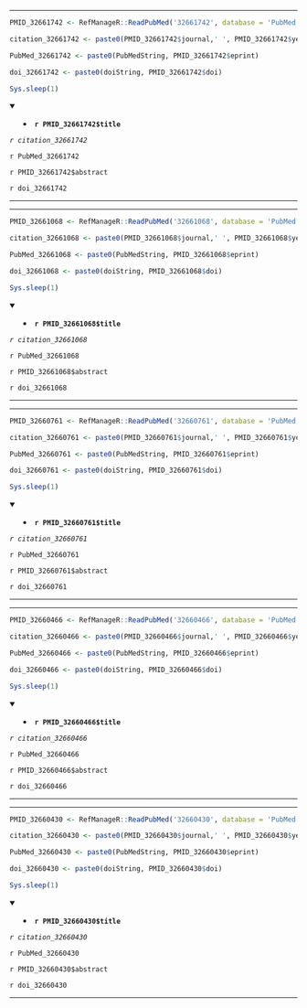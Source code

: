 

---

```r

PMID_32661742 <- RefManageR::ReadPubMed('32661742', database = 'PubMed')

citation_32661742 <- paste0(PMID_32661742$journal,' ', PMID_32661742$year, ' ', PMID_32661742$month,';', PMID_32661742$volume,'(', PMID_32661742$number,'):', PMID_32661742$pages)

PubMed_32661742 <- paste0(PubMedString, PMID_32661742$eprint)

doi_32661742 <- paste0(doiString, PMID_32661742$doi)

Sys.sleep(1)

```

<details open> <summary>
- **`r PMID_32661742$title`**
</summary> 

*`r citation_32661742`*

`r PubMed_32661742`

`r PMID_32661742$abstract`

`r doi_32661742`

</details>

---




---

```r

PMID_32661068 <- RefManageR::ReadPubMed('32661068', database = 'PubMed')

citation_32661068 <- paste0(PMID_32661068$journal,' ', PMID_32661068$year, ' ', PMID_32661068$month,';', PMID_32661068$volume,'(', PMID_32661068$number,'):', PMID_32661068$pages)

PubMed_32661068 <- paste0(PubMedString, PMID_32661068$eprint)

doi_32661068 <- paste0(doiString, PMID_32661068$doi)

Sys.sleep(1)

```

<details open> <summary>
- **`r PMID_32661068$title`**
</summary> 

*`r citation_32661068`*

`r PubMed_32661068`

`r PMID_32661068$abstract`

`r doi_32661068`

</details>

---




---

```r

PMID_32660761 <- RefManageR::ReadPubMed('32660761', database = 'PubMed')

citation_32660761 <- paste0(PMID_32660761$journal,' ', PMID_32660761$year, ' ', PMID_32660761$month,';', PMID_32660761$volume,'(', PMID_32660761$number,'):', PMID_32660761$pages)

PubMed_32660761 <- paste0(PubMedString, PMID_32660761$eprint)

doi_32660761 <- paste0(doiString, PMID_32660761$doi)

Sys.sleep(1)

```

<details open> <summary>
- **`r PMID_32660761$title`**
</summary> 

*`r citation_32660761`*

`r PubMed_32660761`

`r PMID_32660761$abstract`

`r doi_32660761`

</details>

---




---

```r

PMID_32660466 <- RefManageR::ReadPubMed('32660466', database = 'PubMed')

citation_32660466 <- paste0(PMID_32660466$journal,' ', PMID_32660466$year, ' ', PMID_32660466$month,';', PMID_32660466$volume,'(', PMID_32660466$number,'):', PMID_32660466$pages)

PubMed_32660466 <- paste0(PubMedString, PMID_32660466$eprint)

doi_32660466 <- paste0(doiString, PMID_32660466$doi)

Sys.sleep(1)

```

<details open> <summary>
- **`r PMID_32660466$title`**
</summary> 

*`r citation_32660466`*

`r PubMed_32660466`

`r PMID_32660466$abstract`

`r doi_32660466`

</details>

---




---

```r

PMID_32660430 <- RefManageR::ReadPubMed('32660430', database = 'PubMed')

citation_32660430 <- paste0(PMID_32660430$journal,' ', PMID_32660430$year, ' ', PMID_32660430$month,';', PMID_32660430$volume,'(', PMID_32660430$number,'):', PMID_32660430$pages)

PubMed_32660430 <- paste0(PubMedString, PMID_32660430$eprint)

doi_32660430 <- paste0(doiString, PMID_32660430$doi)

Sys.sleep(1)

```

<details open> <summary>
- **`r PMID_32660430$title`**
</summary> 

*`r citation_32660430`*

`r PubMed_32660430`

`r PMID_32660430$abstract`

`r doi_32660430`

</details>

---


